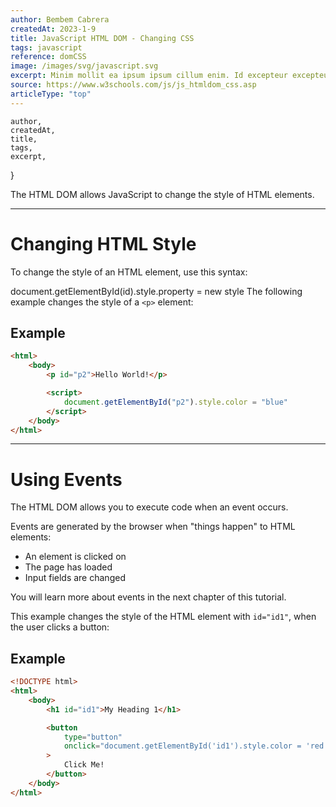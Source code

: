 ```yaml
---
author: Bembem Cabrera
createdAt: 2023-1-9
title: JavaScript HTML DOM - Changing CSS
tags: javascript
reference: domCSS
image: /images/svg/javascript.svg
excerpt: Minim mollit ea ipsum ipsum cillum enim. Id excepteur excepteur eiusmod ipsum eu culpa.
source: https://www.w3schools.com/js/js_htmldom_css.asp
articleType: "top"
---
```


    author,
    createdAt,
    title,
    tags,
    excerpt,
}

The HTML DOM allows JavaScript to change the style of HTML elements.

---

# Changing HTML Style

To change the style of an HTML element, use this syntax:

document.getElementById(id).style.property = new style
The following example changes the style of a `<p>` element:

## Example

```html
<html>
    <body>
        <p id="p2">Hello World!</p>

        <script>
            document.getElementById("p2").style.color = "blue"
        </script>
    </body>
</html>
```

---

# Using Events

The HTML DOM allows you to execute code when an event occurs.

Events are generated by the browser when "things happen" to HTML elements:

-   An element is clicked on
-   The page has loaded
-   Input fields are changed

You will learn more about events in the next chapter of this tutorial.

This example changes the style of the HTML element with `id="id1"`, when the user clicks a button:

## Example

```html
<!DOCTYPE html>
<html>
    <body>
        <h1 id="id1">My Heading 1</h1>

        <button
            type="button"
            onclick="document.getElementById('id1').style.color = 'red'"
        >
            Click Me!
        </button>
    </body>
</html>
```

<DomCSS />
